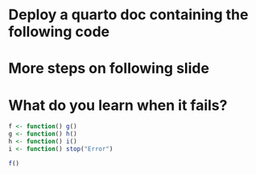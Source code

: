
# Deploy a quarto doc containing the following code
# More steps on following slide
# What do you learn when it fails?
```r
f <- function() g()
g <- function() h()
h <- function() i()
i <- function() stop("Error")
```

```r
f()
```
